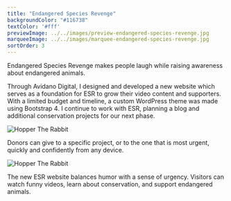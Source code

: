 ```yaml
---
title: "Endangered Species Revenge"
backgroundColor: "#116738"
textColor: '#fff'
previewImage: ../../images/preview-endangered-species-revenge.jpg
marqueeImage: ../../images/marquee-endangered-species-revenge.jpg
sortOrder: 3
---
```


<IntroBlock>

Endangered Species Revenge makes people laugh while raising awareness about endangered animals. 

</IntroBlock>

<TextBlock>

Through Avidano Digital, I designed and developed a new website which serves as a foundation for ESR to grow their video content and supporters. With a limited budget and timeline, a custom WordPress theme was made using Bootstrap 4. I continue to work with ESR, planning a blog and additional conservation projects for our next phase.

</TextBlock>

<FigureSingleBlock>

![Hopper The Rabbit](../../images/grid-mobile-endangered-species-revenge.jpg)
    
</FigureSingleBlock>

<TextBlock>

Donors can give to a specific project, or to the one that is most urgent, quickly and confidently from any device.

</TextBlock>

<FigureSingleBlock>

![Hopper The Rabbit](../../images/grid-desktop-endangered-species-revenge-.jpg)
    
</FigureSingleBlock>

<TextBlock>

The new ESR website balances humor with a sense of urgency. Visitors can watch funny videos, learn about conservation, and support endangered animals.

</TextBlock>

<LiveProjectLink linkURL="https://esrevenge.org/" />